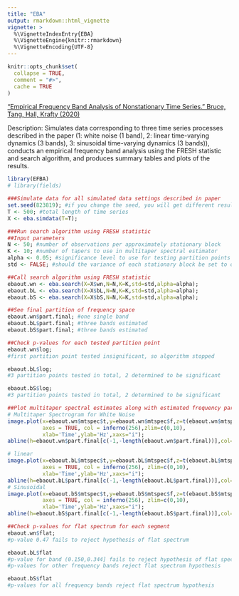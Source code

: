 ```yaml
---
title: "EBA"
output: rmarkdown::html_vignette
vignette: >
  %\VignetteIndexEntry{EBA}
  %\VignetteEngine{knitr::rmarkdown}
  %\VignetteEncoding{UTF-8}
---
```


```r
knitr::opts_chunk$set(
  collapse = TRUE,
  comment = "#>",
  cache = TRUE
)
```

["Empirical Frequency Band Analysis of Nonstationary Time Series." Bruce, Tang, Hall, Krafty (2020)](https://www.ncbi.nlm.nih.gov/pmc/articles/PMC8186526/)

Description: Simulates data corresponding to three time series processes described in the paper (1: white noise (1 band), 2: linear time-varying dynamics (3 bands), 3: sinusoidal time-varying dynamics (3 bands)), conducts an empirical frequency band analysis using the FRESH statistic and search algorithm, and produces summary tables and plots of the results.

```r
library(EFBA)
# library(fields)

###Simulate data for all simulated data settings described in paper
set.seed(823819); #if you change the seed, you will get different results
T <- 500; #total length of time series 
X <- eba.simdata(T=T);

###Run search algorithm using FRESH statistic
##Input parameters
N <- 50; #number of observations per approximately stationary block
K <- 10; #number of tapers to use in multitaper spectral estimator
alpha <- 0.05; #significance level to use for testing partition points using FRESH statistic
std <- FALSE; #should the variance of each stationary block be set to one across all blocks? (TRUE or FALSE)

##Call search algorithm using FRESH statistic
ebaout.wn <- eba.search(X=X$wn,N=N,K=K,std=std,alpha=alpha);
ebaout.bL <- eba.search(X=X$bL,N=N,K=K,std=std,alpha=alpha);
ebaout.bS <- eba.search(X=X$bS,N=N,K=K,std=std,alpha=alpha);

##See final partition of frequency space
ebaout.wn$part.final; #one single band
ebaout.bL$part.final; #three bands estimated
ebaout.bS$part.final; #three bands estimated

##Check p-values for each tested partition point
ebaout.wn$log;
#first partition point tested insignificant, so algorithm stopped

ebaout.bL$log;
#3 partition points tested in total, 2 determined to be significant

ebaout.bS$log;
#3 partition points tested in total, 2 determined to be significant

##Plot multitaper spectral estimates along with estimated frequency partition points
# Multitaper Spectrogram for White Noise
image.plot(x=ebaout.wn$mtspec$t,y=ebaout.wn$mtspec$f,z=t(ebaout.wn$mtspec$mtspec), 
           axes = TRUE, col = inferno(256),zlim=c(0,10), 
           xlab='Time',ylab='Hz',xaxs="i"); 
abline(h=ebaout.wn$part.final[c(-1,-length(ebaout.wn$part.final))],col='green');

# linear
image.plot(x=ebaout.bL$mtspec$t,y=ebaout.bL$mtspec$f,z=t(ebaout.bL$mtspec$mtspec), 
           axes = TRUE, col = inferno(256), zlim=c(0,10), 
           xlab='Time',ylab='Hz',xaxs="i"); 
abline(h=ebaout.bL$part.final[c(-1,-length(ebaout.bL$part.final))],col='green');
# Sinusoidal
image.plot(x=ebaout.bS$mtspec$t,y=ebaout.bS$mtspec$f,z=t(ebaout.bS$mtspec$mtspec), 
           axes = TRUE, col = inferno(256), zlim=c(0,10), 
           xlab='Time',ylab='Hz',xaxs="i"); 
abline(h=ebaout.bS$part.final[c(-1,-length(ebaout.bS$part.final))],col='green');

##Check p-values for flat spectrum for each segment
ebaout.wn$flat; 
#p-value 0.47 fails to reject hypothesis of flat spectrum

ebaout.bL$flat 
#p-value for band (0.150,0.344] fails to reject hypothesis of flat spectrum
#p-values for other frequency bands reject flat spectrum hypothesis

ebaout.bS$flat 
#p-values for all frequency bands reject flat spectrum hypothesis



```
